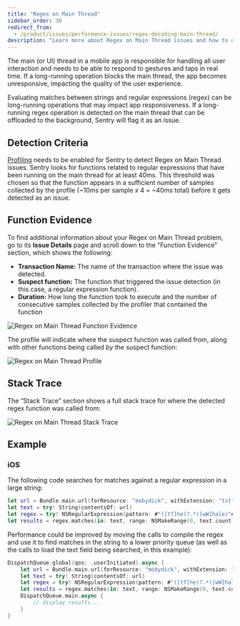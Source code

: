 ```yaml
---
title: "Regex on Main Thread"
sidebar_order: 30
redirect_from:
  - /product/issues/performance-issues/regex-decoding-main-thread/
description: "Learn more about Regex on Main Thread issues and how to diagnose and fix them."
---
```


The main (or UI) thread in a mobile app is responsible for handling all user interaction and needs to be able to respond to gestures and taps in real time. If a long-running operation blocks the main thread, the app becomes unresponsive, impacting the quality of the user experience.

Evaluating matches between strings and regular expressions (regex) can be long-running operations that may impact app responsiveness. If a long-running regex operation is detected on the main thread that can be offloaded to the background, Sentry will flag it as an issue.

## Detection Criteria

[Profiling](/product/profiling/) needs to be enabled for Sentry to detect Regex on Main Thread issues. Sentry looks for functions related to regular expressions that have been running on the main thread for at least 40ms. This threshold was chosen so that the function appears in a sufficient number of samples collected by the profile (~10ms per sample x 4 = ~40ms total) before it gets detected as an issue.

## Function Evidence

To find additional information about your Regex on Main Thread problem, go to its **Issue Details** page and scroll down to the "Function Evidence" section, which shows the following:

- **Transaction Name:** The name of the transaction where the issue was detected.
- **Suspect function:** The function that triggered the issue detection (in this case, a regular expression function).
- **Duration:** How long the function took to execute and the number of consecutive samples collected by the profiler that contained the function

![Regex on Main Thread Function Evidence](regex-function-evidence.png)

The profile will indicate where the suspect function was called from, along with other functions being called _by_ the suspect function:

![Regex on Main Thread Profile](regex-profile.png)

## Stack Trace

The “Stack Trace” section shows a full stack trace for where the detected regex function was called from:

![Regex on Main Thread Stack Trace](regex-stack-trace.png)

## Example

### iOS

The following code searches for matches against a regular expression in a large string:

```swift
let url = Bundle.main.url(forResource: "mobydick", withExtension: "txt")!
let text = try! String(contentsOf: url)
let regex = try! NSRegularExpression(pattern: #"([tT]he)?.*([wW]hale)"#, options: [.dotMatchesLineSeparators])
let results = regex.matches(in: text, range: NSMakeRange(0, text.count))
```

Performance could be improved by moving the calls to compile the regex and use it to find matches in the string to a lower priority queue (as well as the calls to load the text field being searched, in this example):

```swift
DispatchQueue.global(qos: .userInitiated).async {
    let url = Bundle.main.url(forResource: "mobydick", withExtension: "txt")!
    let text = try! String(contentsOf: url)
	let regex = try! NSRegularExpression(pattern: #"([tT]he)?.*([wW]hale)"#, options: [.dotMatchesLineSeparators])
	let results = regex.matches(in: text, range: NSMakeRange(0, text.count))
	DispatchQueue.main.async {
		// display results...
	}
}
```
